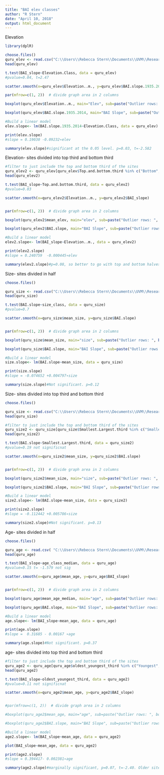 ```yaml
---
title: "BAI elev classes"
author: "R Stern"
date: "April 10, 2018"
output: html_document
---
```


Elevation
```r
library(dplR)

choose.files()
quru_elev <- read.csv("C:\\Users\\Rebecca Stern\\Documents\\UVM\\Research\\QURU 2015-16\\Excel Files\\QURU Sites Elevation classes.csv")
head(quru_elev)

t.test(BAI_slope~Elevation.Class, data = quru_elev)
#pvalue=0.04, t=2.47

scatter.smooth(x=quru_elev$Elevation..m., y=quru_elev$BAI.slope.1935.2014)

par(mfrow=c(1, 2))  # divide graph area in 2 columns

boxplot(quru_elev$Elevation..m., main="Elev", sub=paste("Outlier rows: ", boxplot.stats(quru_elev$Elevation..m.)$out)) #boxplot for elevation

boxplot(quru_elev$BAI.slope.1935.2014, main="BAI Slope", sub=paste("Outlier rows: ", boxplot.stats(quru_elev$BAI.slope.1935.2014)$out)) #boxplot for slope

#Build a linear model
elev.slope<- lm(BAI.slope.1935.2014~Elevation.Class, data = quru_elev)  

print(elev.slope)
#slope = 0.19030 -0.09232∗elev

summary(elev.slope)#significant at the 0.05 level. p=0.03, t=-2.582

```


Elevation- sites divided into top third and bottom third
```r

#filter to just include the top and bottom third of the sites
quru_elev2 <- quru_elev[quru_elev$Top.and.bottom.third %in% c("Bottom", "Top"), ] 
head(quru_elev2)

t.test(BAI_slope~Top.and.bottom.third, data = quru_elev2)
#pvalue=0.03 

scatter.smooth(x=quru_elev2$Elevation..m., y=quru_elev2$BAI_slope)


par(mfrow=c(1, 2))  # divide graph area in 2 columns

boxplot(quru_elev2$mean_elev, main="elev", sub=paste("Outlier rows: ", boxplot.stats(quru_elev2$mean_elev)$out)) #boxplot for elev

boxplot(quru_elev2$BAI.slope, main="BAI Slope", sub=paste("Outlier rows: ", boxplot.stats(quru_elev2$BAI_slope)$out)) #boxplot for slope

#Build a linear model
elev2.slope<- lm(BAI_slope~Elevation..m., data = quru_elev2)  

print(elev2.slope)
#slope = 0.240759  -0.000445∗elev

summary(elev2.slope)#p=0.08, so better to go with top and bottom halves, since that shows significance 

```



Size- sites divided in half
```r
choose.files()

quru_size <- read.csv("C:\\Users\\Rebecca Stern\\Documents\\UVM\\Research\\QURU 2015-16\\Excel Files\\QURU Sites size classes.csv")
head(quru_size)

t.test(BAI.slope~size_class, data = quru_size)
#pvalue=0.7

scatter.smooth(x=quru_size$mean_size, y=quru_size$BAI.slope)


par(mfrow=c(1, 2))  # divide graph area in 2 columns

boxplot(quru_size$mean_size, main="size", sub=paste("Outlier rows: ", boxplot.stats(quru_size$mean_size)$out)) #boxplot for size

boxplot(quru_size$BAI.slope, main="BAI Slope", sub=paste("Outlier rows: ", boxplot.stats(quru_size$BAI.slope)$out)) #boxplot for slope

#Build a linear model
size.slope<- lm(BAI.slope~mean_size, data = quru_size)  

print(size.slope)
#slope = -0.074652 +0.004797∗size

summary(size.slope)#Not significant. p=0.12

```

Size- sites divided into top third and bottom third
```r
choose.files()

quru_size <- read.csv("C:\\Users\\Rebecca Stern\\Documents\\UVM\\Research\\QURU 2015-16\\Excel Files\\QURU Sites size classes.csv")
head(quru_size)

#filter to just include the top and bottom third of the sites
quru_size2 <- quru_size[quru_size$Smallest.Largest.third %in% c("Smallest", "Largest"), ] 
head(quru_size2)

t.test(BAI.slope~Smallest.Largest.third, data = quru_size2)
#pvalue=0.19 not significnat

scatter.smooth(x=quru_size2$mean_size, y=quru_size2$BAI.slope)


par(mfrow=c(1, 2))  # divide graph area in 2 columns

boxplot(quru_size2$mean_size, main="size", sub=paste("Outlier rows: ", boxplot.stats(quru_size2$mean_size)$out)) #boxplot for size

boxplot(quru_size2$BAI.slope, main="BAI Slope", sub=paste("Outlier rows: ", boxplot.stats(quru_size2$BAI.slope)$out)) #boxplot for slope

#Build a linear model
size2.slope<- lm(BAI.slope~mean_size, data = quru_size2)  

print(size2.slope)
#slope = -0.112442 +0.005786∗size

summary(size2.slope)#Not significant. p=0.13

```


Age- sites divided in half
```r
choose.files()

quru_age <- read.csv( "C:\\Users\\Rebecca Stern\\Documents\\UVM\\Research\\QURU 2015-16\\Excel Files\\QURU Sites Age classes for R.csv")
head(quru_age)

t.test(BAI_slope~age_class_median, data = quru_age)
#pvalue=0.15 t= -1.579 not sig 

scatter.smooth(x=quru_age$mean_age, y=quru_age$BAI_slope)


par(mfrow=c(1, 2))  # divide graph area in 2 columns

boxplot(quru_age$mean_age_median, main="age", sub=paste("Outlier rows: ", boxplot.stats(quru_age$mean_age_median)$out)) #boxplot for age

boxplot(quru_age$BAI.slope, main="BAI Slope", sub=paste("Outlier rows: ", boxplot.stats(quru_age$BAI.slope)$out)) #boxplot for slope

#Build a linear model
age.slope<- lm(BAI_slope~mean_age, data = quru_age)  

print(age.slope)
#slope =  0.31685 - 0.00167 ∗age

summary(age.slope)#Not significant. p=0.37

```



age- sites divided into top third and bottom third
```r

#filter to just include the top and bottom third of the sites
quru_age2 <- quru_age[quru_age$oldest_youngest_third %in% c("Youngest", "Oldest"), ] 
head(quru_age2)

t.test(BAI_slope~oldest_youngest_third, data = quru_age2)
#pvalue=0.11 not significnat

scatter.smooth(x=quru_age2$mean_age, y=quru_age2$BAI_slope)


#par(mfrow=c(1, 2))  # divide graph area in 2 columns

#boxplot(quru_age2$mean_age, main="age", sub=paste("Outlier rows: ", boxplot.stats(quru_age2$mean_age)$out)) #boxplot for age

#boxplot(quru_age2$BAI.slope, main="BAI Slope", sub=paste("Outlier rows: ", boxplot.stats(quru_age2$BAI.slope)$out)) #boxplot for slope

#Build a linear model
age2.slope<- lm(BAI_slope~mean_age, data = quru_age2)  

plot(BAI_slope~mean_age, data = quru_age2) 

print(age2.slope)
#slope = 0.394417- 0.002381∗age

summary(age2.slope)#marginally significant, p=0.07, t=-2.40. Older sites have marginally lower growth.
```
